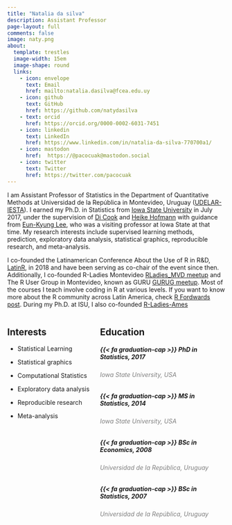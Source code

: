 ```yaml
---
title: "Natalia da silva"
description: Assistant Professor
page-layout: full
comments: false
image: naty.png
about:
  template: trestles
  image-width: 15em
  image-shape: round
  links:
    - icon: envelope
      text: Email
      href: mailto:natalia.dasilva@fcea.edu.uy
    - icon: github
      text: GitHub
      href: https://github.com/natydasilva
    - text: orcid
      href: https://orcid.org/0000-0002-6031-7451
    - icon: linkedin
      text: LinkedIn
      href: https://www.linkedin.com/in/natalia-da-silva-770700a1/  
    - icon: mastodon   
      href:  https://@pacocuak@mastodon.social
    - icon: twitter
      text: Twitter
      href: https://twitter.com/pacocuak
---
```


I am Assistant Professor of Statistics in the Department of Quantitative Methods at Universidad de la República in Montevideo, Uruguay ([UDELAR-IESTA](http://www.iesta.edu.uy)).  I earned my Ph.D. in Statistics from [Iowa State University](https://www.iastate.edu) in July 2017, under the supervision of [Di Cook](dicook.github.io/dicook-quarto/) and [Heike Hofmann](http://hofmann.public.iastate.edu/index.html)  with guidance from [Eun-Kyung Lee](https://pure.ewha.ac.kr/en/persons/eun-kyung-lee), who was a visiting professor at Iowa State at that time. My research interests include supervised learning methods, prediction, exploratory data analysis, statistical graphics, reproducible research, and meta-analysis.

I co-founded the Latinamerican Conference About the Use of R in R&D, [LatinR](https://latin-r.com), in 2018 and have been serving as co-chair of the event since then. Additionally, I co-founded R-Ladies Montevideo [RLadies_MVD meetup](https://www.meetup.com/es-ES/rladies-montevideo/) and The R User Group in Montevideo, known as GURU [GURUG meetup](https://www.meetup.com/GURU-mvd/). Most of the courses I teach involve coding in R at various levels. If you want to know more about the R community across Latin America, check [R Fordwards post](http://forwards.github.io/blog/2018/02/05/r-in-latin-america/).
During my Ph.D. at ISU, I also co-founded  [R-Ladies-Ames](https://www.meetup.com/R-Ladies-Ames/)  

::: columns

::: {.column width="40%"}

## Interests

-   Statistical Learning

-   Statistical graphics

-   Computational Statistics

-   Exploratory data analysis

-   Reproducible research

-   Meta-analysis
:::

::: {.column width="60%"}
## Education

##### {{< fa graduation-cap >}} PhD in Statistics, 2017

###### Iowa State University, USA {style="color: gray"}

##### {{< fa graduation-cap >}} MS in Statistics, 2014

###### Iowa State University, USA {style="color: gray"}

##### {{< fa graduation-cap >}} BSc in Economics, 2008

###### Universidad de la República, Uruguay {style="color: gray"}

##### {{< fa graduation-cap >}} BSc in Statistics, 2007

######  Universidad de la República, Uruguay {style="color: gray"}
:::
:::

